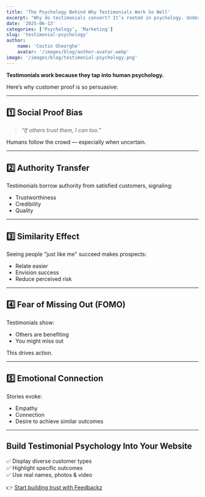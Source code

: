 ```yaml
---
title: 'The Psychology Behind Why Testimonials Work So Well'
excerpt: "Why do testimonials convert? It’s rooted in psychology. Understand the cognitive biases behind social proof to boost your sales and trust."
date: '2025-06-13'
categories: ['Psychology', 'Marketing']
slug: 'testimonial-psychology'
author:
    name: 'Costin Gheorghe'
    avatar: '/images/blog/author-avatar.webp'
image: '/images/blog/testimonial-psychology.png'
---
```


**Testimonials work because they tap into human psychology.**

Here’s why customer proof is so persuasive:

---

## 1️⃣ Social Proof Bias

> *“If others trust them, I can too.”*

Humans follow the crowd — especially when uncertain.

---

## 2️⃣ Authority Transfer

Testimonials borrow authority from satisfied customers, signaling:

- Trustworthiness
- Credibility
- Quality

---

## 3️⃣ Similarity Effect

Seeing people "just like me" succeed makes prospects:

- Relate easier
- Envision success
- Reduce perceived risk

---

## 4️⃣ Fear of Missing Out (FOMO)

Testimonials show:

- Others are benefiting
- You might miss out

This drives action.

---

## 5️⃣ Emotional Connection

Stories evoke:

- Empathy
- Connection
- Desire to achieve similar outcomes

---

## Build Testimonial Psychology Into Your Website

✅ Display diverse customer types  
✅ Highlight specific outcomes  
✅ Use real names, photos & video

👉 [Start building trust with Feedbackz](https://feedbackz.co)
